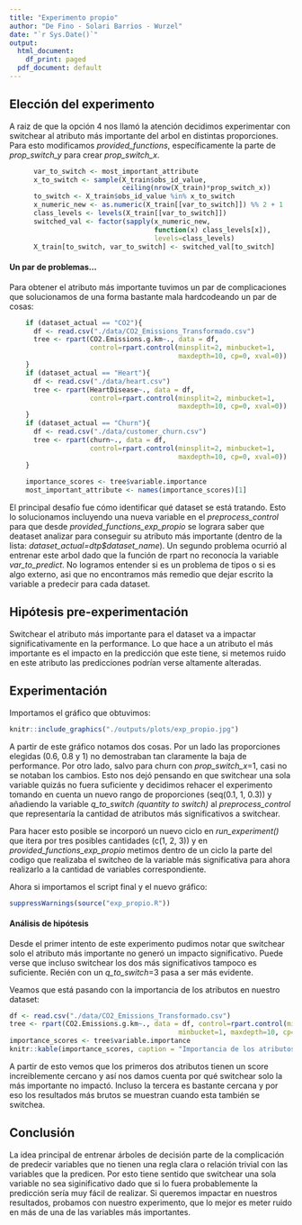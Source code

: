 ```yaml
---
title: "Experimento propio"
author: "De Fino - Solari Barrios - Wurzel"
date: "`r Sys.Date()`"
output:
  html_document:
    df_print: paged
  pdf_document: default
---
```


## Elección del experimento

A raiz de que la opción 4 nos llamó la atención decidimos experimentar con switchear al atributo más importante del arbol en distintas proporciones. Para esto modificamos *provided_functions*, específicamente la parte de *prop_switch_y* para crear *prop_switch_x*.

```r
      var_to_switch <- most_important_attribute
      x_to_switch <- sample(X_train$obs_id_value, 
                            ceiling(nrow(X_train)*prop_switch_x))
      to_switch <- X_train$obs_id_value %in% x_to_switch
      x_numeric_new <- as.numeric(X_train[[var_to_switch]]) %% 2 + 1
      class_levels <- levels(X_train[[var_to_switch]])
      switched_val <- factor(sapply(x_numeric_new, 
                                    function(x) class_levels[x]), 
                                    levels=class_levels)
      X_train[to_switch, var_to_switch] <- switched_val[to_switch]
```

#### Un par de problemas...

Para obtener el atributo más importante tuvimos un par de complicaciones que solucionamos de una forma bastante mala hardcodeando un par de cosas:

```r
    if (dataset_actual == "CO2"){
      df <- read.csv("./data/CO2_Emissions_Transformado.csv")
      tree <- rpart(CO2.Emissions.g.km~., data = df, 
                    control=rpart.control(minsplit=2, minbucket=1, 
                                          maxdepth=10, cp=0, xval=0))
    }
    if (dataset_actual == "Heart"){
      df <- read.csv("./data/heart.csv")
      tree <- rpart(HeartDisease~., data = df, 
                    control=rpart.control(minsplit=2, minbucket=1, 
                                          maxdepth=10, cp=0, xval=0))
    }
    if (dataset_actual == "Churn"){
      df <- read.csv("./data/customer_churn.csv")
      tree <- rpart(churn~., data = df, 
                    control=rpart.control(minsplit=2, minbucket=1, 
                                          maxdepth=10, cp=0, xval=0))
    }
    
    importance_scores <- tree$variable.importance
    most_important_attribute <- names(importance_scores)[1]
```

El principal desafío fue cómo identificar qué dataset se está tratando. Esto lo solucionamos incluyendo una nueva variable en el *preprocess_control* para que desde *provided_functions_exp_propio* se lograra saber que deataset analizar para conseguir su atributo más importante (dentro de la lista: *dataset_actual=dtp\$dataset_name*). Un segundo problema ocurrió al entrenar este arbol dado que la función de rpart no reconocía la variable *var_to_predict*. No logramos entender si es un problema de tipos o si es algo externo, asi que no encontramos más remedio que dejar escrito la variable a predecir para cada dataset.

## Hipótesis pre-experimentación

Switchear el atributo más importante para el dataset va a impactar significativamente en la performance. Lo que hace a un atributo el más importante es el impacto en la predicción que este tiene, si metemos ruido en este atributo las predicciones podrían verse altamente alteradas.

## Experimentación

Importamos el gráfico que obtuvimos:

```r
knitr::include_graphics("./outputs/plots/exp_propio.jpg")
```

A partir de este gráfico notamos dos cosas. Por un lado las proporciones elegidas (0.6, 0.8 y 1) no demostraban tan claramente la baja de performance. Por otro lado, salvo para churn con *prop_switch_x*=1, casi no se notaban los cambios. Esto nos dejó pensando en que switchear una sola variable quizás no fuera suficiente y decidimos rehacer el experimento tomando en cuenta un nuevo rango de proporciones (seq(0.1, 1, 0.3)) y añadiendo la variable *q_to_switch (quantity to switch)* al *preprocess_control* que representaría la cantidad de atributos más significativos a switchear.

Para hacer esto posible se incorporó un nuevo ciclo en *run_experiment()* que itera por tres posibles cantidades (c(1, 2, 3)) y en *provided_functions_exp_propio* metimos dentro de un ciclo la parte del codigo que realizaba el switcheo de la variable más significativa para ahora realizarlo a la cantidad de variables correspondiente.

Ahora si importamos el script final y el nuevo gráfico:

```r
suppressWarnings(source("exp_propio.R"))
```

#### Análisis de hipótesis

Desde el primer intento de este experimento pudimos notar que switchear solo el atributo más importante no generó un impacto significativo. Puede verse que incluso switchear los dos más significativos tampoco es suficiente. Recién con un *q_to_switch*=3 pasa a ser más evidente.

Veamos que está pasando con la importancia de los atributos en nuestro dataset:

```r
df <- read.csv("./data/CO2_Emissions_Transformado.csv")
tree <- rpart(CO2.Emissions.g.km~., data = df, control=rpart.control(minsplit=2, 
                                          minbucket=1, maxdepth=10, cp=0, xval=0))
importance_scores <- tree$variable.importance
knitr::kable(importance_scores, caption = "Importancia de los atributos de CO2", col.names = "")
```

A partir de esto vemos que los primeros dos atributos tienen un score increiblemente cercano y así nos damos cuenta por qué switchear solo la más importante no impactó. Incluso la tercera es bastante cercana y por eso los resultados más brutos se muestran cuando esta también se switchea.

## Conclusión

La idea principal de entrenar árboles de decisión parte de la complicación de predecir variables que no tienen una regla clara o relación trivial con las variables que la predicen. Por esto tiene sentido que switchear una sola variable no sea siginificativo dado que si lo fuera probablemente la predicción sería muy fácil de realizar. Si queremos impactar en nuestros resultados, probamos con nuestro experimento, que lo mejor es meter ruido en más de una de las variables más importantes.
